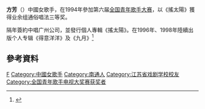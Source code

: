 {{藝人
| 姓名 = 方芳
| 籍貫 = 江蘇南通
| 類型 = 女歌手
| 羅馬拼音 = Fang Fang
| 國籍 = {{PRC}}
| 職業 = [[歌手|歌手]]
| 語言 = [[普通話|普通話]]
| 出道作 = 摇太阳
| 出道日期 = 
| 母校 = [[江苏省戏剧学校|江苏省戏剧学校]]
| 代表作 = 摇太阳、得意洋洋
| 活躍年代 = 1994~1998
}}

'''方芳'''（{{bd|1976年|1月20日||}}）中國女歌手，在1994年參加第六届[[全国青年歌手电视大奖赛|全国青年歌手大赛]]，以《搖太陽》獲得业余组通俗唱法三等奖。

隔年簽約中唱广州公司，並發行個人專輯《搖太陽》。在1996年、1998年陸續出版个人专辑《得意洋洋》及《九月》<ref>{{cite web|url=http://www.wendian.com.cn/renwu/b7bdb7bc.htm|title=人物 -> 方芳|accessdate=2011-04-10|deadurl=yes|archiveurl=https://web.archive.org/web/20111212150530/http://wendian.com.cn/renwu/b7bdb7bc.htm|archivedate=2011-12-12}}</ref>

==參考資料==
{{reflist}}

{{China-enter-bio-stub}}
{{DEFAULTSORT:F方}}

[[Category:方姓|F]]
[[Category:中國女歌手|Category:中國女歌手]]
[[Category:南通人|Category:南通人]]
[[Category:江苏省戏剧学校校友|Category:江苏省戏剧学校校友]]
[[Category:全国青年歌手电视大奖赛获奖者|Category:全国青年歌手电视大奖赛获奖者]]